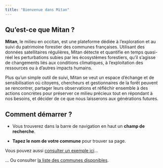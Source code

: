 ```yaml
---
title: "Bienvenue dans Mitan"
---
```


## Qu'est-ce que Mitan ?

__Mitan__, le milieu en occitan, est une plateforme dédiée à l'exploration et au 
suivi du patrimoine forestier des communes françaises. Utilisant des données 
satellitaires régulières, Mitan détecte et quantifie en temps quasi-réel les 
perturbations subies par les écosystèmes forestiers, qu'il s'agisse de changements 
liés aux conditions climatiques, à l'exploitation des ressources ou à d'autres 
impacts humains.

Plus qu'un simple outil de suivi, Mitan se veut un espace d'échange et de 
sensibilisation où citoyens, chercheurs et gestionnaires de la forêt peuvent se
rencontrer, partager leurs observations et réfléchir ensemble à des actions 
concrètes pour préserver ce milieu précieux tout en répondant à nos besoins,
et décider de ce que nous laisserons aux générations futures.

## Comment démarrer ?

* Vous trouverez dans la barre de navigation en haut un __champ de recherche__. 

* __Tapez le nom de votre commune__ pour trouver sa page.


Vous pouvez aussi [consulter un exemple ici](87153.html)...

... Ou consulter [la liste des communes disponibles](communes.html).